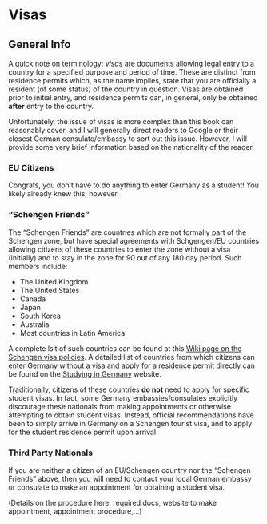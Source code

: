 # Visas {#chapter-visas}

## General Info {#visas-general-info}

A quick note on terminology: _visas_ are documents allowing legal entry to a country for a specified purpose and period of time. These are distinct from residence permits which, as the name implies, state that you are officially a resident (of some status) of the country in question. Visas are obtained prior to initial entry, and residence permits can, in general, only be obtained **after** entry to the country. 

Unfortunately, the issue of visas is more complex than this book can reasonably cover, and I will generally direct readers to Google or their closest German consulate/embassy to sort out this issue. However, I will provide some very brief information based on the nationality of the reader.

### EU Citizens

Congrats, you don't have to do anything to enter Germany as a student! You likely already knew this, however.

### "Schengen Friends" {#visas-schengen-friends}

The "Schengen Friends" are countries which are not formally part of the Schengen zone, but have special agreements with Schgengen/EU countries allowing citizens of these countries to enter the zone without a visa (initially) and to stay in the zone for 90 out of any 180 day period. Such members include:

* The United Kingdom
* The United States
* Canada
* Japan
* South Korea
* Australia
* Most countries in Latin America

A complete lsit of such countries can be found at this [Wiki page on the Schengen visa policies](https://en.wikipedia.org/wiki/Visa_policy_of_the_Schengen_Area). A detailed list of countries from which citizens can enter Germany without a visa and apply for a residence permit directly can be found on the [Studying in Germany](https://www.studying-in-germany.org/student-residence-permit-germany/) website.

Traditionally, citizens of these countries **do not** need to apply for specific student visas. In fact, some Germany embassies/consulates explicitly discourage these nationals from making appointments or otherwise attempting to obtain student visas. Instead, official recommendations have been to simply arrive in Germany on a Schengen tourist visa, and to apply for the student residence permit upon arrival


### Third Party Nationals

If you are neither a citizen of an EU/Schengen country nor the "Schengen Friends" above, then you will need to contact your local German embassy or consulate to make an appointment for obtaining a student visa.

(Details on the procedure here; required docs, website to make appointment, appointment procedure,...)




